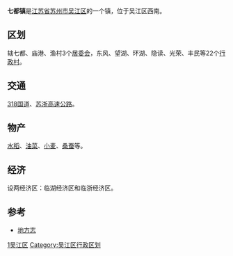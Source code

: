 '''七都镇'''是[[江苏省|江苏省]][[苏州市|苏州市]][[吴江区|吴江区]]的一个镇，位于吴江区西南。

==区划==
辖七都、庙港、渔村3个[[居委会|居委会]]，东风、望湖、环湖、隐读、光荣、丰民等22个[[行政村|行政村]]。

==交通==
[[318国道|318国道]]、[[苏浙高速公路|苏浙高速公路]]。

==物产==
[[水稻|水稻]]、[[油菜|油菜]]、[[小麦|小麦]]、[[桑蚕|桑蚕]]等。

==经济==
设两经济区：临湖经济区和临浙经济区。

==参考==
*[https://archive.is/20121127045300/http://www.dfzb.suzhou.gov.cn/zsbl/973027.htm 地方志]

{{江苏省苏州市吴江市行政区划}}
{{江苏行政区划小作品}}

[[Category:苏州建制镇|1吴江区]]
[[Category:吴江区行政区划|Category:吴江区行政区划]]
